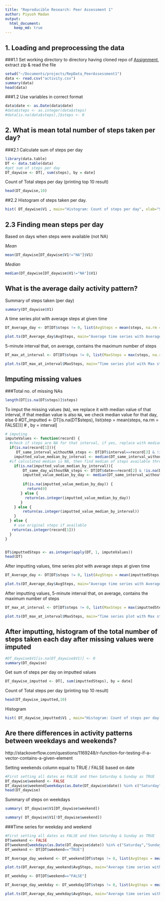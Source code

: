 ```yaml
---
title: "Reproducible Research: Peer Assessment 1"
author: Piyush Madan
output: 
  html_document:
    keep_md: true
---
```

## 1. Loading and preprocessing the data 
###1.1 Set working directory to directory having cloned repo of [Assignment](https://github.com/rdpeng/RepData_PeerAssessment1), extract zip  & read the file
```r
setwd("~/Documents/projects/RepData_PeerAssessment1")
data <- read.csv("activity.csv")
summary(data)
head(data)
```
###1.2 Use variables in correct format
```r
data$date <- as.Date(data$date)
#data$steps <- as.integer(data$steps)
#data[is.na(data$steps),]$steps <- 0
```

## 2. What is mean total number of steps taken per day?
###2.1 Calculate sum of steps per day
```r
library(data.table)
DT <- data.table(data)
#get sum of steps per day
DT_daywise <- DT[, sum(steps), by = date]
``` 
Count of Total steps per day (printing top 10 result)
```r
head(DT_daywise,10)
```
##2.2 Histogram of steps taken per day.
```r
hist( DT_daywise$V1 , main="Histogram: Count of steps per day", xlab="Steps per day", breaks=50)
```

## 2.3 Finding mean steps per day
Based on days when steps were available (not NA)

*Mean*
```r
mean(DT_daywise[DT_daywise$V1!="NA"]$V1)
```  
*Median*
```r
median(DT_daywise[DT_daywise$V1!="NA"]$V1)
```  

## What is the average daily activity pattern?
Summary of steps taken (per day)
```r
summary(DT_daywise$V1)
```

A time series plot with average steps at given time
```r
DT_Average_day <- DT[DT$steps != 0, list(AvgSteps = mean(steps, na.rm = TRUE)), by = interval]

plot.ts(DT_Average_day$AvgSteps, main="Average time series with Average steps in 5 min interval", xlab="5-min interval",ylab="count of steps",type = "l")
```

5-minute interval that, on average, contains the maximum number of steps

```r
DT_max_at_interval <- DT[DT$steps != 0, list(MaxSteps = max(steps, na.rm = TRUE)), by = interval]

plot.ts(DT_max_at_interval$MaxSteps, main="Time series plot with Max steps in 5 min interval", xlab="5-min interval",ylab="count of steps",type = "l")
```


## Imputing missing values

###Total no. of missing NAs 
```r
length(DT[is.na(DT$steps)]$steps)
```

To imput the missing values (`NA`), we replace it with median value of that interval, if that median value is also `NA`, we check median value for that day, else 0
#DT_imputted <- DT[is.na(DT$steps), list(step = mean(steps, na.rm = FALSE))] # , by = interval]


``` r
# imputing 
imputeValues <- function(record) {
  #check if steps are NA for that interval, if yes, replace with median of that particular interval for all available days
  if(is.na(record[1])){
     DT_same_interval_withoutNA_steps <- DT[DT$interval==record[3] & !is.na(DT$steps)]$steps    
    imputted_value_median_by_interval <- median(DT_same_interval_withoutNA_steps)
  #if calculated median is NA, then find median of steps available throughout the day  
    if(is.na(imputted_value_median_by_interval)){    
        DT_same_day_withoutNA_steps <- DT[DT$date==record[2] & !is.na(DT$steps)]$steps     
        imputted_value_median_by_day <- median(DT_same_interval_withoutNA_steps)
        
        if(is.na(imputted_value_median_by_day)) {
          return(0)
       } else {
         return(as.integer(imputted_value_median_by_day))           
       }      
    } else {    
        return(as.integer(imputted_value_median_by_interval))
    }    
  } else {  
    # use original steps if available
   return(as.integer(record[1]))
  }   
}


DT$imputtedSteps <- as.integer(apply(DT, 1, imputeValues))
head(DT)
```

After imputting values,  time series plot with average steps at given time
```r
DT_Average_day <- DT[DT$steps != 0, list(AvgSteps = mean(imputtedSteps, na.rm = TRUE)), by = interval]

plot.ts(DT_Average_day$AvgSteps, main="Average time series with Average steps in 5 min interval (After imputting)", xlab="5-min interval",ylab="count of steps",type = "l")
```

After imputting values, 5-minute interval that, on average, contains the maximum number of steps

```r
DT_max_at_interval <- DT[DT$steps != 0, list(MaxSteps = max(imputtedSteps, na.rm = TRUE)), by = interval]

plot.ts(DT_max_at_interval$MaxSteps, main="Time series plot with Max steps in 5 min interval (After imputting)", xlab="5-min interval",ylab="count of steps",type = "l")
```

## After imputting, histogram of the total number of steps taken each day after missing values were imputed

```r
#DT_daywise$V1[is.na(DT_daywise$V1)] <- 0
summary(DT_daywise)
```

Get sum of steps per day on imputted values
```r
DT_daywise_imputted <- DT[, sum(imputtedSteps), by = date]
```
Count of Total steps per day (printing top 10 result)
```r
head(DT_daywise_imputted,10)
```
Histogram
```r
hist( DT_daywise_imputted$V1 , main="Histogram: Count of steps per day(After imputting)", xlab="Steps per day", breaks=50)
```

## Are there differences in activity patterns between weekdays and weekends?

http://stackoverflow.com/questions/1169248/r-function-for-testing-if-a-vector-contains-a-given-element

Setting weekends column equal to TRUE / FALSE based on date
```r
#First setting all dates as FALSE and then Saturday & Sunday as TRUE
DT_daywise$weekend <- FALSE
DT_daywise$weekend[weekdays(as.Date(DT_daywise$date)) %in% c("Saturday","Sunday")] <- TRUE
head(DT_daywise)
```

Summary of steps on weekdays
```r
summary( DT_daywise$V1[DT_daywise$weekend])

summary( DT_daywise$V1[!DT_daywise$weekend])
```

###Time series for weekday and weekend 
```r
#First setting all dates as FALSE and then Saturday & Sunday as TRUE
DT$weekend <- FALSE
DT$weekend[weekdays(as.Date(DT_daywise$date)) %in% c("Saturday","Sunday")] <- TRUE
DT_weekend <- DT[DT$weekend=="TRUE"]

DT_Average_day_weekend <- DT_weekend[DT$steps != 0, list(AvgSteps = mean(steps, na.rm = TRUE)), by = interval]

plot.ts(DT_Average_day_weekend$AvgSteps, main="Average time series with Average steps in 5 min interval(weekend)", xlab="5-min interval",ylab="count of steps",type = "l")

DT_weekday <- DT[DT$weekend=="FALSE"]

DT_Average_day_weekday <- DT_weekday[DT$steps != 0, list(AvgSteps = mean(steps, na.rm = TRUE)), by = interval]

plot.ts(DT_Average_day_weekday$AvgSteps, main="Average time series with Average steps in 5 min interval(weekday)", xlab="5-min interval",ylab="count of steps",type = "l")
```
